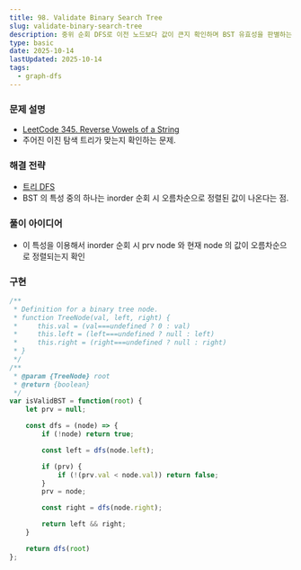```yaml
---
title: 98. Validate Binary Search Tree
slug: validate-binary-search-tree
description: 중위 순회 DFS로 이전 노드보다 값이 큰지 확인하며 BST 유효성을 판별하는 방법 정리.
type: basic
date: 2025-10-14
lastUpdated: 2025-10-14
tags:
  - graph-dfs
---
```


### 문제 설명

* [LeetCode 345. Reverse Vowels of a String](https://leetcode.com/problems/reverse-vowels-of-a-string/)
*  주어진 이진 탐색 트리가 맞는지 확인하는 문제.

### 해결 전략

* [트리 DFS](../../frame/tree-dfs/) 
* BST 의 특성 중의 하나는 inorder 순회 시 오름차순으로 정렬된 값이 나온다는 점.

### 풀이 아이디어

* 이 특성을 이용해서 inorder 순회 시 prv node 와 현재 node 의 값이 오름차순으로 정렬되는지 확인

### 구현

```typescript
/**
 * Definition for a binary tree node.
 * function TreeNode(val, left, right) {
 *     this.val = (val===undefined ? 0 : val)
 *     this.left = (left===undefined ? null : left)
 *     this.right = (right===undefined ? null : right)
 * }
 */
/**
 * @param {TreeNode} root
 * @return {boolean}
 */
var isValidBST = function(root) {
    let prv = null;

    const dfs = (node) => {
        if (!node) return true;

        const left = dfs(node.left);

        if (prv) {
            if (!(prv.val < node.val)) return false;
        }
        prv = node;

        const right = dfs(node.right);

        return left && right;
    }

    return dfs(root)
};
```
